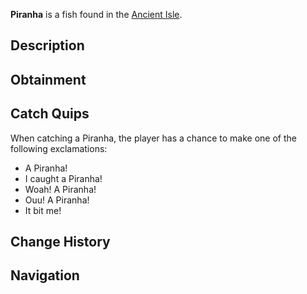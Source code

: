 {{FishInfobox
|image          = Piranha.png
|rarity         = Common
|sea            = First Sea
|location       = [[Ancient Isle]]
|sublocation    = 
|sources        = Fishing Rod
|radar_location = 
|xp             = 95
|weather        = 
|time           = 
|season         = Spring, Winter
|bait           = Squid
|base_weight    = 5
|base_value     = 85
|weight_range   = 3
|base_chance    = 100
|base_resil     = 70
}}
'''Piranha''' is a {{Rarity|Common}} fish found in the [[Ancient Isle]].

== Description ==
{{Description|Piranhas are aggressive fish with incredibly sharp teeth, which they use to hunt their prey. Ranking high on the local food chain, they are still no match for the larger and fiercer apex predators of the Ancient Isle.|Bestiary Entry}}

== Obtainment ==
{{Description|Can be found in the waters of the Ancient Isle.|Bestiary Hint}}
{{Fish Availability|
Ancient Isle/Freshwater Pond
Ancient Isle/Surrounding Ocean
Ancient Isle/Waterfall
|top_rods      = 
Training Rod\741195.02\725829.41;
Plastic Rod\612079.84\539145.76;
Rapid Rod\600471.13\789036.71;
Firefly Rod\596075.43\806616.04;
Wildflower Rod\565247.55\754004.47;
Flimsy Rod\458679.39\438149.35;
Frog Rod\547505.04\818891.14;
Fast Rod\519497.01\771357.87;
Free Spirit Rod\543125.55\360434.8;
Trident Rod\526875.39\349650.69;
No-Life Rod\496521.96\455762.61;
Seraphic Rod\481115.77\358875.75;
Ethereal Prism Rod\475260.59\50318.96;
Astralhook Rod\471789.74\20870.5;
Challenger's Rod\468561.39\429914.6;
Rod Of The Forgotten Fang\454847.2\327733.57;
Blazebringer Rod\441109.84\405361.94;
Rod Of The Exalted One\430592.26\214031.46;
Rod Of The Depths\423314.04\372886.12;
Zeus Rod\416811.58\395788.81;
Verdant Shear Rod\415347.97\379430.09;
Depthseeker Rod\383918.93\334917.21;
Volcanic Rod\366772.58\331351.22;
Avalanche Rod\363726.23\301770.04;
Steady Rod\192516.62\165052.47
|recommended   = Training Rod
}}

== Catch Quips ==
When catching a Piranha, the player has a chance to make one of the following exclamations:
* A Piranha!
* I caught a Piranha!
* Woah! A Piranha!
* Ouu! A Piranha!
* It bit me!

== Change History ==
{{Change History|{{subst:Current Version}}}}

== Navigation ==
{{Fish Navbox|Ancient Isle}}